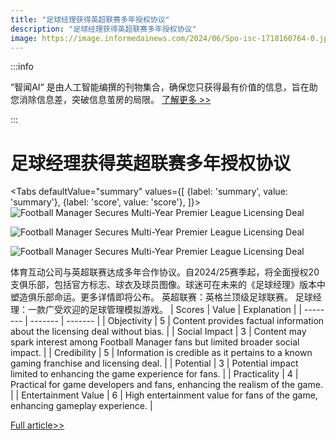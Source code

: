 ```yaml
---
title: "足球经理获得英超联赛多年授权协议"
description: "足球经理获得英超联赛多年授权协议"
image: https://image.informedainews.com/2024/06/Spo-isc-1718160764-0.jpg
---
```



:::info

“智闻AI“ 是由人工智能编撰的刊物集合，确保您只获得最有价值的信息，旨在助您消除信息差，突破信息茧房的局限。  [了解更多 >>](/)

:::

# 足球经理获得英超联赛多年授权协议


<Tabs
	defaultValue="summary"
	values={[
	{label: 'summary', value: 'summary'},
	{label: 'score', value: 'score'},
]}>
<TabItem value="summary">
<img
  src="https://image.informedainews.com/2024/06/Spo-isc-1718160764-0.jpg"
  alt="Football Manager Secures Multi-Year Premier League Licensing Deal"
/>

<img
  src="https://image.informedainews.com/2024/06/Spo-00Y-1718160764-1.jpg"
  alt="Football Manager Secures Multi-Year Premier League Licensing Deal"
/>

<img
  src="https://image.informedainews.com/2024/06/Spo-ClZ-1718160764-2.jpg"
  alt="Football Manager Secures Multi-Year Premier League Licensing Deal"
/>



体育互动公司与英超联赛达成多年合作协议。自2024/25赛季起，将全面授权20支俱乐部，包括官方标志、球衣及球员图像。球迷可在未来的《足球经理》版本中塑造俱乐部命运。更多详情即将公布。
英超联赛：英格兰顶级足球联赛。
足球经理：一款广受欢迎的足球管理模拟游戏。
</TabItem>
<TabItem value="score">
	| Scores     | Value   | Explanation |
	| -------- | ------- | ------- |
	| Objectivity  | 5    | Content provides factual information about the licensing deal without bias.    |
	| Social Impact | 3     | Content may spark interest among Football Manager fans but limited broader social impact.    |
	| Credibility    | 5    | Information is credible as it pertains to a known gaming franchise and licensing deal.    |
	| Potential    | 3    | Potential impact limited to enhancing the game experience for fans.    |
	| Practicality    | 4    | Practical for game developers and fans, enhancing the realism of the game.    |
	| Entertainment Value    | 6    | High entertainment value for fans of the game, enhancing gameplay experience.    |
</TabItem>
</Tabs>

[Full article>>](https://www.gcores.com/articles/183277)
